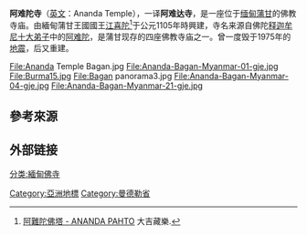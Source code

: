 {{expand|time=2017-12-08T20:01:39+00:00}}
'''阿难陀寺'''（[[英文|英文]]：Ananda Temple），一译'''阿难达寺'''，是一座位于[[缅甸|缅甸]][[蒲甘|蒲甘]]的佛教寺庙。由緬甸蒲甘王國國王[[江喜陀|江喜陀]]<ref>[http://www.mastertour.top/index/guide/010 阿難陀佛塔 - ANANDA PAHTO] {{Wayback|url=http://www.mastertour.top/index/guide/010 |date=20171222051627 }}大吉藏樂.</ref>于公元1105年時興建，寺名来源自佛陀[[释迦牟尼|释迦牟尼]][[十大弟子|十大弟子]]中的[[阿难陀|阿难陀]]，是蒲甘现存的四座佛教寺庙之一。曾一度毁于1975年的[[地震|地震]]，后又重建。
<gallery>
File:Ananda Temple Bagan.jpg
File:Ananda-Bagan-Myanmar-01-gje.jpg
File:Burma15.jpg
File:Bagan panorama3.jpg
File:Ananda-Bagan-Myanmar-04-gje.jpg
File:Ananda-Bagan-Myanmar-21-gje.jpg
</gallery>

== 參考來源 ==
{{reflist}}

==外部链接==
{{Commonscat|Ananda Temple}}

[[分类:緬甸佛寺|分类:緬甸佛寺]]
[[Category:亞洲地標|Category:亞洲地標]]
[[Category:曼德勒省|Category:曼德勒省]]